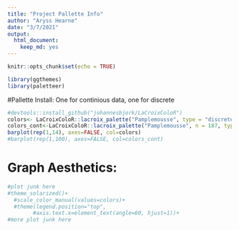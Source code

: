 ```yaml
---
title: "Project Pallette Info"
author: "Aryss Hearne"
date: "3/7/2021"
output: 
  html_document: 
    keep_md: yes
---
```


```r
knitr::opts_chunk$set(echo = TRUE)
```

```r
library(ggthemes)
library(paletteer)
```

#Pallette Install: One for continious data, one for discrete
```r
#devtools::install_github("johannesbjork/LaCroixColoR")
colors<- LaCroixColoR::lacroix_palette("Pamplemousse", type = "discrete")
colors_cont<-LaCroixColoR::lacroix_palette("Pamplemousse", n = 187, type = "continuous") #as long as the data you're describing is under 187 points long
barplot(rep(1,14), axes=FALSE, col=colors)
#barplot(rep(1,100), axes=FALSE, col=colors_cont)
```

# Graph Aesthetics:
```r
#plot junk here
#theme_solarized()+
  #scale_color_manual(values=colors)+
  #theme(legend.position="top",
        #axis.text.x=element_text(angle=60, hjust=1))+
#more plot junk here
```

